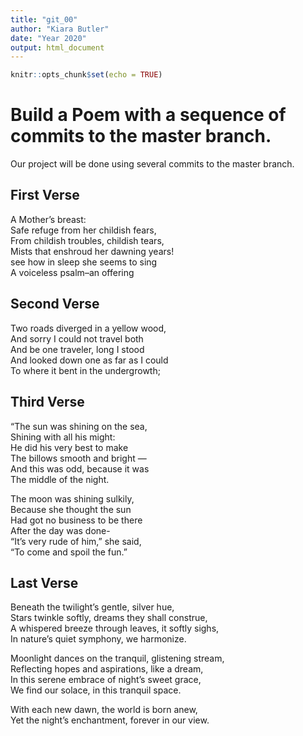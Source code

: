 ```yaml
---
title: "git_00"
author: "Kiara Butler"
date: "Year 2020"
output: html_document
---
```


```r
knitr::opts_chunk$set(echo = TRUE)
```
# Build a Poem with a sequence of commits to the master branch.
Our project will be done using several commits to the master branch.
<!-- Do not modify or change any text in "!--" bracketed areas such as this --- these are instructions to
you, if you change any of this the git program will notice it and compromise your git merging strategy !-->

## First Verse 
<!--Put the first five lines of a poem by Lewis Carrol in this section!-->
A Mother's breast:  
Safe refuge from her childish fears,        
From childish troubles, childish tears,        
Mists that enshroud her dawning years!         
see how in sleep she seems to sing        
A voiceless psalm--an offering      
          
 
 
 
 
## Second Verse
<!--Put the first five lines of a poem by Robert Frost here!-->
Two roads diverged in a yellow wood,       
And sorry I could not travel both               
And be one traveler, long I stood       
And looked down one as far as I could                   
To where it bent in the undergrowth;                           
                 


## Third Verse
<!--Put the first two verses of The Walrus and the Carpenter here!-->
 "The sun was shining on the sea,                    
Shining with all his might:                                            
He did his very best to make    
      The billows smooth and bright —                              
And this was odd, because it was                                        
      The middle of the night.                  
      
The moon was shining sulkily,                                         
      Because she thought the sun               
Had got no business to be there                                  
      After the day was done-                               
"It's very rude of him," she said,                              
      "To come and spoil the fun."                                    
                     
 
## Last Verse
<!--Put a short poem of your choice 8-20 lines,here!-->
Beneath the twilight's gentle, silver hue,         
Stars twinkle softly, dreams they shall construe,                            
A whispered breeze through leaves, it softly sighs,        
In nature's quiet symphony, we harmonize.                                             

Moonlight dances on the tranquil, glistening stream,                     
Reflecting hopes and aspirations, like a dream,                    
In this serene embrace of night's sweet grace,                            
We find our solace, in this tranquil space.                         

With each new dawn, the world is born anew,                               
Yet the night's enchantment, forever in our view.            